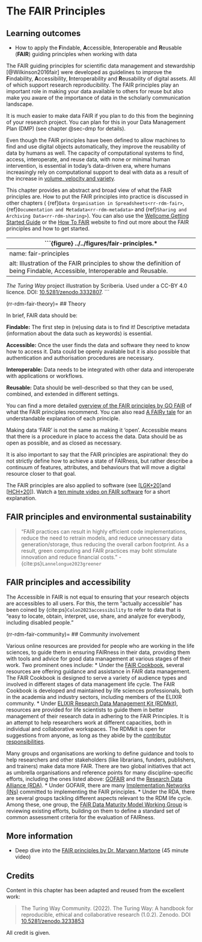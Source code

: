 # The FAIR Principles {.unnumbered}

::: {.callout-warning icon=false}
## Learning outcomes

  - How to apply the **F**indable, **A**ccessible, **I**nteroperable and **R**eusable (**FAIR**) guiding principles when working with data

:::

The FAIR guiding principles for scientific data management and stewardship [@Wilkinson2016fair] were developed as guidelines to improve the **F**indability, **A**ccessibility, **I**nteroperability and **R**eusability of digital assets. All of which support research reproducibility. The FAIR principles play an important role in making your data available to others for reuse but also make you aware of the importance of data in the scholarly communication landscape.

It is much easier to make data FAIR if you plan to do this from the beginning of your research project. You can plan for this in your Data Management Plan (DMP) (see chapter @sec-dmp for details).

Even though the FAIR principles have been defined to allow machines to find and use digital objects automatically, they improve the reusability of data by humans as well.
The capacity of computational systems to find, access, interoperate, and reuse data, with none or minimal human intervention, is essential in today's data-driven era, where humans increasingly rely on computational support to deal with data as a result of the increase in [volume, velocity and
variety](https://www.zdnet.com/article/volume-velocity-and-variety-understanding-the-three-vs-of-big-data/).

This chapter provides an abstract and broad view of what the FAIR principles are. How to put the FAIR principles into practice is discussed in other chapters ( {ref}`Data Organisation in Spreadsheets<rr-rdm-fair>`, {ref}`Documentation and Metadata<rr-rdm-metadata>` and {ref}`Sharing and Archiving Data<rr-rdm-sharing>`). You can also use the [Wellcome Getting Started Guide](https://f1000researchdata.s3.amazonaws.com/resources/FAIR_Open_GettingStarted.pdf) or the [How To FAIR](https://howtofair.dk/) website to find out more about the FAIR principles and how to get started.

```{figure} ../../figures/fair-principles.*
---
name: fair-principles
alt: Illustration of the FAIR principles to show the definition of being Findable, Accessible, Interoperable and Reusable.
---
_The Turing Way_ project illustration by Scriberia. Used under a CC-BY 4.0 licence. DOI: [10.5281/zenodo.3332807](https://doi.org/10.5281/zenodo.3332807).
```

(rr-rdm-fair-theory)=
## Theory

In brief, FAIR data should be:

**Findable:** The first step in (re)using data is to find it!
Descriptive metadata (information about the data such as keywords) is essential.

**Accessible:** Once the user finds the data and software they need to know how to access it.
Data could be openly available but it is also possible that authentication and authorisation procedures are necessary.

**Interoperable:** Data needs to be integrated with other data and interoperate with applications or workflows.

**Reusable:** Data should be well-described so that they can be used, combined, and extended in different settings.

You can find a more detailed [overview of the FAIR principles by GO FAIR](https://www.go-fair.org/fair-principles) of what the FAIR principles recommend.
You can also read [A FAIRy tale](https://doi.org/10.5281/zenodo.2248200) for an understandable explanation of each principle.

Making data 'FAIR' is not the same as making it 'open'.
Accessible means that there is a procedure in place to access the data.
Data should be as open as possible, and as closed as necessary.

It is also important to say that the FAIR principles are aspirational: they do not strictly define how to achieve a state of FAIRness, but rather describe a continuum of features, attributes, and behaviours that will move a digital resource closer to that goal.

The FAIR principles are also applied to software (see [[LGK+20](https://book.the-turing-way.org/afterword/bibliography.html#id10)]and [[HCH+20](https://book.the-turing-way.org/afterword/bibliography.html#id9)]). Watch a [ten minute video on FAIR software](https://www.youtube.com/watch?v=ME8_NRGRhSs&list=PL1CvC6Ez54KDvJbbdLn5rPvf1kInifEh9&index=16) for a short explanation.

## FAIR principles and environmental sustainability

> "FAIR practices can result in highly efficient code implementations, reduce the need to retrain models, and reduce unnecessary data generation/storage, thus reducing the overall carbon footprint.
> As a result, green computing and FAIR practices may boht stimulate innovation and reduce financial costs." - {cite:ps}`Lannelongue2023greener`

## FAIR principles and accessibility

The Accessible in FAIR is not equal to ensuring that your research objects are accessibles to all users. 
For this, the term “actually accessible” has been coined by {cite:ps}`Colon2023accessibility` to refer to data that is "easy to locate, obtain, interpret, use, share, and analyze for everybody, including disabled people."

(rr-rdm-fair-community)=
## Community involvement

Various online resources are provided for people who are working in the life sciences, to guide them in ensuring FAIRness in their data, providing them with tools and advice for good data management at various stages of their work. Two prominent ones include: 
* Under the [FAIR Cookbook](https://faircookbook.elixir-europe.org/content/home.html), several resources are offering guidance and assistance in FAIR data management.
 The FAIR Cookbook is designed to serve a variety of audience types and involved in different stages of data management life cycle.
The FAIR Cookbook is developed and maintained by life sciences professionals, both in the academia and industry sectors, including members of the ELIXIR community. 
* Under [ELIXIR Research Data Management Kit (RDMkit)](https://rdmkit.elixir-europe.org/), resources are provided for life scientists to guide them in better management of their research data in adhering to the FAIR Principles. 
It is an attempt to help researchers work at different capacities, both in individual and collaborative workspaces.
The RDMkit is open for suggestions from anyone, as long as they abide by the [contributor responsibilities](https://rdmkit.elixir-europe.org/how_to_contribute).



Many groups and organisations are working to define guidance and tools to help researchers and other stakeholders (like librarians, funders, publishers, and trainers) make data more FAIR.
There are two global initiatives that act as umbrella organisations and reference points for many discipline-specific efforts, including the ones listed above: [GOFAIR](https://www.go-fair.org) and the [Research Data Alliance (RDA)](https://www.rd-alliance.org).
* Under GOFAIR, there are many [Implementation Networks (INs)](https://www.go-fair.org/implementation-networks) committed to implementing the FAIR principles.
* Under the RDA, there are several groups tackling different aspects relevant to the RDM life cycle. Among these, one group, the [FAIR Data Maturity Model Working Group](https://www.rd-alliance.org/groups/fair-data-maturity-model-wg) is reviewing existing efforts, building on them to define a standard set of common assessment criteria for the evaluation of FAIRness.

## More information
- Deep dive into the [FAIR principles by Dr. Maryann Martone](https://www.youtube.com/watch?v=xx2wHxQfcnA) (45 minute video)

## Credits
Content in this chapter has been adapted and reused from the excellent work:

>  The Turing Way Community. (2022). The Turing Way: A handbook for reproducible, ethical and collaborative research (1.0.2). Zenodo. DOI [10.5281/zenodo.3233853](https://zenodo.org/doi/10.5281/zenodo.3233853)

All credit is given.